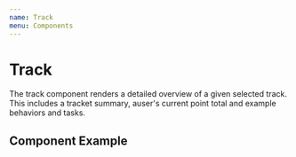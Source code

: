 ```yaml
---
name: Track
menu: Components
---
```



# Track
The track component renders a detailed overview of a given selected track. This includes a tracket summary, auser's current point total and example behaviors and tasks.

## Component Example
<Playground>
    <Track />
</ Playground>